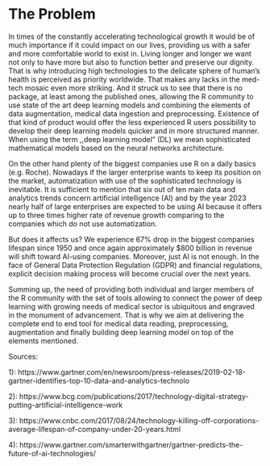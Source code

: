 # The Problem
<!-- 
Outlining the issue / weak point / problem to be solved by this proposal. This should be a compelling section that sets the reader up for the next section - the proposed solution!

It is important to cover:

 - [ ] What the problem is
 - [ ] Who it affects
 - [ ] Have there been previous attempts to resolve the problem
 - [ ] Why it should be tackled
-->

In times of the constantly accelerating technological growth it would be of much importance if it could impact on our lives, providing us with a safer and more comfortable world to exist in. Living longer and longer we want not only to have more but also to function better and preserve our dignity. That is why introducing high technologies to the delicate sphere of human's health is perceived as priority worldwide. That makes any lacks in the med-tech mosaic even more striking. And it struck us to see that there is no package, at least among the published ones, allowing the R community to use state of the art deep learning models and combining the elements of data augmentation, medical data ingestion and preprocessing. Existence of that kind of product would offer the less experienced R users possibility to develop their deep learning models quicker and in more structured manner. When using the term ,,deep learning model" (DL) we mean sophisticated mathematical models based on the neural networks architecture.

On the other hand plenty of the biggest companies use R on a daily basics (e.g. Roche). Nowadays if the larger enterprise wants to keep its position on the market, automatization with use of the sophisticated technology is inevitable. It is sufficient to mention that six out of ten main data and analytics trends concern artificial intelligence (AI) and by the year 2023 nearly half of large enterprises are expected to be using AI because it offers up to three times higher rate of revenue growth comparing to the companies which do not use automatization.

But does it affects us? We experience 67% drop in the biggest companies lifespan since 1950 and once again approximately $800 billion in revenue will shift toward AI-using companies. Moreover, just AI is not enough. In the face of General Data Protection Regulation (GDPR) and financial regulations, explicit decision making process will become crucial over the next years.

Summing up, the need of providing both individual and larger members of the R community with the set of tools allowing to connect the power of deep learning with growing needs of medical sector is ubiquitous and engraved in the monument of advancement. That is why we aim at delivering the complete end to end tool for medical data reading, preprocessing, augmentation and finally building deep learning model on top of the elements mentioned.

Sources: 

1): https://www.gartner.com/en/newsroom/press-releases/2019-02-18-gartner-identifies-top-10-data-and-analytics-technolo

2): https://www.bcg.com/publications/2017/technology-digital-strategy-putting-artificial-intelligence-work

3): https://www.cnbc.com/2017/08/24/technology-killing-off-corporations-average-lifespan-of-company-under-20-years.html

4): https://www.gartner.com/smarterwithgartner/gartner-predicts-the-future-of-ai-technologies/






